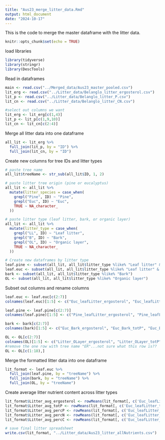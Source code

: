 ```yaml
---
title: "Aus23_merge_litter_data.Rmd"
output: html_document
date: "2024-10-17"
---
```


This is the code to merge the master dataframe with the litter data.

```r
knitr::opts_chunk$set(echo = TRUE)
```

load libraries
```r
library(tidyverse)
library(stringr)
library(DescTools)
```

Read in dataframes
```r
main <- read.csv("../Merged_data/Aus23_master_pooled.csv")
lit_erg <- read.csv("../Litter_data/Belanglo_litter_ergosterol.csv")
lit_p <- read.csv("../Litter_data/Belanglo_litter_P.csv")
lit_cn <- read.csv("../Litter_data/Belanglo_litter_CN.csv")

#select out columns we want
lit_erg <- lit_erg[c(1,4)]
lit_p <- lit_p[c(1,9,10)]
lit_cn <- lit_cn[c(2:4)]
```

Merge all litter data into one dataframe
```r
all_lit <- lit_erg %>%
  full_join(lit_p, by = "ID") %>%
  full_join(lit_cn, by = "ID")
```

Create new columns for tree IDs and litter types
```r
# paste tree name
all_lit$treeName <- str_sub(all_lit$ID, 1, 2)

# paste litter tree origin (pine or eucalyptus)
all_lit <- all_lit %>%
  mutate(litter_species = case_when(
    grepl("Pine", ID) ~ "Pine",
    grepl("Euc", ID) ~ "Euc",
    TRUE ~ NA_character_
  ))

# paste litter type (leaf litter, bark, or organic layer)
all_lit <- all_lit %>%
  mutate(litter_type = case_when(
    grepl("LL", ID) ~ "Leaf litter",
    grepl("B", ID) ~ "Bark",
    grepl("OL", ID) ~ "Organic layer",
    TRUE ~ NA_character_
  ))

# Create new dataframes by litter type
leaf.pine <- subset(all_lit, all_lit$litter_type %like% "Leaf litter" & all_lit$litter_species %like% "Pine")
leaf.euc <- subset(all_lit, all_lit$litter_type %like% "Leaf litter" & all_lit$litter_species %like% "Euc")
bark <- subset(all_lit, all_lit$litter_type %like% "Bark")
OL <- subset(all_lit, all_lit$litter_type %like% "Organic layer")

```

Subset out columns and rename columns
```r
leaf.euc <- leaf.euc[c(2:7)]
colnames(leaf.euc)[1:5] <- c("Euc_leafLitter_ergosterol", "Euc_leafLitter_totP", "Euc_leafLitter_percP", "Euc_leafLitter_percN", "Euc_leafLitter_percC")

leaf.pine <- leaf.pine[c(2:7)]
colnames(leaf.pine)[1:5] <- c("Pine_leafLitter_ergosterol", "Pine_leafLitter_totP", "Pine_leafLitter_percP", "Pine_leafLitter_percN", "Pine_leafLitter_percC")

bark <- bark[c(2:7)]
colnames(bark)[1:5] <- c("Euc_Bark_ergosterol", "Euc_Bark_totP", "Euc_Bark_percP", "Euc_Bark_percN", "Euc_Bark_percC")

OL <- OL[c(2:7)]
colnames(OL)[1:5] <- c("Litter_OLayer_ergosterol", "Litter_OLayer_totP", "Litter_OLayer_percP", "Litter_OLayer_percN", "Litter_OLayer_percC")
#remove the one row with tree name "ER"...not sure what this row is??
OL <- OL[c(1:18),]
```

Merge the formatted litter data into one dataframe
```r
lit_format <- leaf.euc %>%
  full_join(leaf.pine, by = "treeName") %>%
  full_join(bark, by = "treeName") %>%
  full_join(OL, by = "treeName")
```

Create average litter nutrient content across litter types
```r
lit_format$Litter_avg_ergosterol <- rowMeans(lit_format[, c('Euc_leafLitter_ergosterol', 'Pine_leafLitter_ergosterol','Euc_Bark_ergosterol', 'Litter_OLayer_ergosterol')], na.rm = TRUE)
lit_format$Litter_avg_totP <- rowMeans(lit_format[, c('Euc_leafLitter_totP', 'Pine_leafLitter_totP','Euc_Bark_totP', 'Litter_OLayer_totP')], na.rm = TRUE)
lit_format$Litter_avg_percP <- rowMeans(lit_format[, c('Euc_leafLitter_percP', 'Pine_leafLitter_percP','Euc_Bark_percP', 'Litter_OLayer_percP')], na.rm = TRUE)
lit_format$Litter_avg_percN <- rowMeans(lit_format[, c('Euc_leafLitter_percN', 'Pine_leafLitter_percN','Euc_Bark_percN', 'Litter_OLayer_percN')], na.rm = TRUE)
lit_format$Litter_avg_percC <- rowMeans(lit_format[, c('Euc_leafLitter_percC', 'Pine_leafLitter_percC','Euc_Bark_percC', 'Litter_OLayer_percC')], na.rm = TRUE)

# save final litter spreadsheet
write.csv(lit_format, "../Litter_data/Aus23_litter_allNutrients.csv")
  
```

